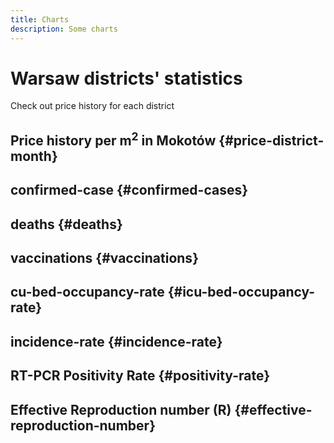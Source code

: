 ```yaml
---
title: Charts
description: Some charts
---
```




<h1 className="pages--h1">Warsaw districts' statistics</h1>
<p className="subtitle">Check out price history for each district</p>

## Price history per m<sup>2</sup> in Mokotów {#price-district-month}

<PriceDistrictMonth />

## confirmed-case {#confirmed-cases}

<CasesTrend />

## deaths {#deaths}

<DeathsTrend />

## vaccinations {#vaccinations}

<VacDashboard />

## cu-bed-occupancy-rate {#icu-bed-occupancy-rate}

<IcuOccupRTrend />

## incidence-rate {#incidence-rate}

<IncidRTrend />

## RT-PCR Positivity Rate {#positivity-rate}

<PosRTrend />

## Effective Reproduction number (R) {#effective-reproduction-number}

<RTrend />

<br />
